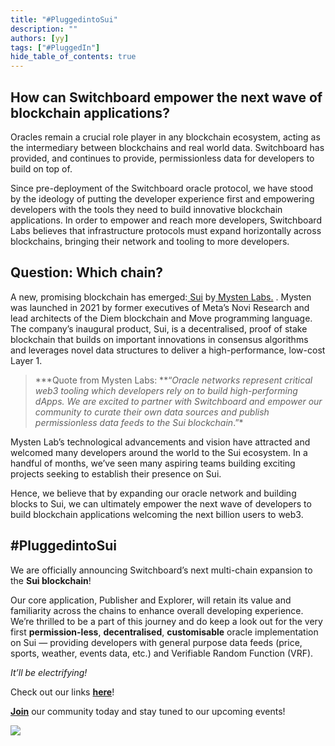 ```yaml
---
title: "#PluggedintoSui"
description: ""
authors: [yy]
tags: ["#PluggedIn"]
hide_table_of_contents: true
---
```


## How can Switchboard empower the next wave of blockchain applications?

Oracles remain a crucial role player in any blockchain ecosystem, acting as the
intermediary between blockchains and real world data. Switchboard has provided,
and continues to provide, permissionless data for developers to build on top of.

Since pre-deployment of the Switchboard oracle protocol, we have stood by the
ideology of putting the developer experience first and empowering developers
with the tools they need to build innovative blockchain applications. In order
to empower and reach more developers, Switchboard Labs believes that
infrastructure protocols must expand horizontally across blockchains, bringing
their network and tooling to more developers.

## Question: Which chain?

A new, promising blockchain has emerged:[ Sui](https://sui.io/)
by[ Mysten Labs.](https://mystenlabs.com/) . Mysten was launched in 2021 by
former executives of Meta’s Novi Research and lead architects of the Diem
blockchain and Move programming language. The company’s inaugural product, Sui,
is a decentralised, proof of stake blockchain that builds on important
innovations in consensus algorithms and leverages novel data structures to
deliver a high-performance, low-cost Layer 1.

> **\*Quote from Mysten Labs: **“_Oracle networks represent critical web3
> tooling which developers rely on to build high-performing dApps. We are
> excited to partner with Switchboard and empower our community to curate their
> own data sources and publish permissionless data feeds to the Sui
> blockchain_.”\*

Mysten Lab’s technological advancements and vision have attracted and welcomed
many developers around the world to the Sui ecosystem. In a handful of months,
we’ve seen many aspiring teams building exciting projects seeking to establish
their presence on Sui.

Hence, we believe that by expanding our oracle network and building blocks to
Sui, we can ultimately empower the next wave of developers to build blockchain
applications welcoming the next billion users to web3.

## #PluggedintoSui

We are officially announcing Switchboard’s next multi-chain expansion to the
**Sui blockchain**!

Our core application, Publisher and Explorer, will retain its value and
familiarity across the chains to enhance overall developing experience. We’re
thrilled to be a part of this journey and do keep a look out for the very first
**permission-less**, **decentralised**, **customisable** oracle implementation
on Sui — providing developers with general purpose data feeds (price, sports,
weather, events data, etc.) and Verifiable Random Function (VRF).

_It’ll be electrifying!_

Check out our links [**here**](https://linktr.ee/switchboardxyz)!

[**Join**](https://discord.gg/switchboardxyz) our community today and stay tuned
to our upcoming events!

![](https://cdn-images-1.medium.com/max/5230/1*n3FSpY7BIZZtN420Y9PFwg.png)
